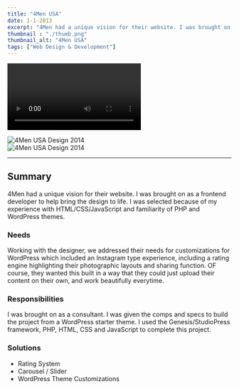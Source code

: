 ```yaml
---
title: "4Men USA"
date: 1-1-2013
excerpt: "4Men had a unique vision for their website. I was brought on as a frontend developer to help bring the design to life."
thumbnail : "./thumb.png"
thumbnail_alt: "4Men USA"
tags: ["Web Design & Development"]
---
```




  <video controls><source src={menVideo} type="video/mp4"/></video>
<section className={portfolioStyles.gallery}>
  <div className={portfolioStyles.galleryItem}>
    <img src={menImage} alt="4Men USA Design 2014"/>
  </div>
    <div className={portfolioStyles.galleryItem}>
    <img src={men2Image} alt="4Men USA Design 2014"/>
  </div>
</section>


***

## Summary
4Men had a unique vision for their website. I was brought on as a frontend developer to help bring the design to life. I was selected because of my experience with HTML/CSS/JavaScript and familiarity of PHP and WordPress themes.

### Needs
Working with the designer, we addressed their needs for customizations for WordPress which included an Instagram type experience, including a rating engine highlighting their photographic layouts and sharing function. OF course, they wanted this built in a way that they could just upload their content on their own, and work beautifully everytime.

### Responsibilities
I was brought on as a consultant. I was given the comps and specs to build the project from a WordPress starter theme. I used the Genesis/StudioPress framework, PHP, HTML, CSS and JavaScript to complete this project.

### Solutions
* Rating System
* Carousel / Slider
* WordPress Theme Customizations
